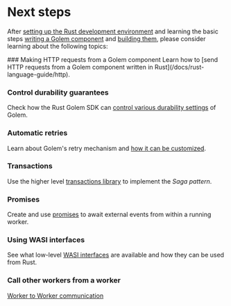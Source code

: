 
# Next steps

After [setting up the Rust development environment](/docs/rust-language-guide/setup) and learning the basic steps [writing a Golem component](/docs/rust-language-guide/defining-components) and [building them](docs/rust-language-guide/building-components), please consider learning about the following topics:

<Steps>
### Making HTTP requests from a Golem component
Learn how to [send HTTP requests from a Golem component written in Rust](/docs/rust-language-guide/http).

### Control durability guarantees

Check how the Rust Golem SDK can [control various durability settings](/docs/rust-language-guide/durability) of Golem.

### Automatic retries

Learn about Golem's retry mechanism and [how it can be customized](/docs/rust-language-guide/retries).

### Transactions

Use the higher level [transactions library](/docs/rust-language-guide/transactions) to implement the _Saga pattern_.

### Promises

Create and use [promises](/docs/rust-language-guide/promises) to await external events from within a running worker.

### Using WASI interfaces

See what low-level [WASI interfaces](/docs/rust-language-guide/wasi) are available and how they can be used from Rust.

### Call other workers from a worker

[Worker to Worker communication](/docs/rust-language-guide/worker-to-worker)

</Steps>
